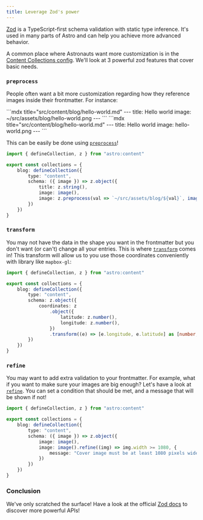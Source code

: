 ```yaml
---
title: Leverage Zod's power
---
```



[Zod](https://zod.dev/) is a TypeScript-first schema validation with static type inference. It's used in many parts
of Astro and can help you achieve more advanced behavior.

A common place where Astronauts want more customization is in the
[Content Collections config](https://docs.astro.build/en/guides/content-collections/#defining-collections). We'll look at
3 powerful zod features that cover basic needs.

### `preprocess`

People often want a bit more customization regarding how they reference images inside their frontmatter. For instance:

<Tabs>
    <TabItem label="Current">
    ```mdx title="src/content/blog/hello-world.md"
    ---
    title: Hello world
    image: ~/src/assets/blog/hello-world.png
    ---
    ```
    </TabItem>
    <TabItem label="Wanted">
    ```mdx title="src/content/blog/hello-world.md"
    ---
    title: Hello world
    image: hello-world.png
    ---
    ```
    </TabItem>
</Tabs>

This can be easily be done using [`preprocess`](https://zod.dev/?id=preprocess)!

```ts title="src/content/config.ts" del={8} ins={9}
import { defineCollection, z } from "astro:content"

export const collections = {
    blog: defineCollection({
        type: "content",
        schema: ({ image }) => z.object({
            title: z.string(),
            image: image(),
            image: z.preprocess(val => `~/src/assets/blog/${val}`, image()),
        })
    })
}
```

### `transform`

You may not have the data in the shape you want in the frontmatter but you don't want (or can't) change
all your entries. This is where [`transform`](https://zod.dev/?id=transform) comes in! This transform will
allow us to you use those coordinates conveniently with library like `mapbox-gl`:

```ts title="src/content/config.ts" ins={12}
import { defineCollection, z } from "astro:content"

export const collections = {
    blog: defineCollection({
        type: "content",
        schema: z.object({
            coordinates: z
                .object({
                    latitude: z.number(),
                    longitude: z.number(),
                })
                .transform((e) => [e.longitude, e.latitude] as [number, number])
        })
    })
}
```

### `refine`

You may want to add extra validation to your frontmatter. For example, what if you want to make sure your
images are big enough? Let's have a look at [`refine`](https://zod.dev/?id=refine). You can set a condition
that should be met, and a message that will be shown if not!

```ts title="src/content/config.ts" del={7} ins={8-10}
import { defineCollection, z } from "astro:content"

export const collections = {
    blog: defineCollection({
        type: "content",
        schema: ({ image }) => z.object({
            image: image(),
            image: image().refine((img) => img.width >= 1080, {
                message: "Cover image must be at least 1080 pixels wide!",
            })
        })
    })
}
```

### Conclusion

We've only scratched the surface! Have a look at the official [Zod docs](https://zod.dev/) to discover more powerful APIs!